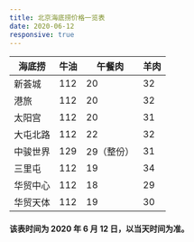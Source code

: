 ```yaml
---
title: 北京海底捞价格一览表
date: 2020-06-12
responsive: true
---
```


| 海底捞   | 牛油 | 午餐肉     | 羊肉 |
| -------- | ---- | ---------- | ---- |
| 新荟城   | 112  | 20         | 32   |
| 港旅     | 112  | 20         | 32   |
| 太阳宫   | 112  | 20         | 31   |
| 大屯北路 | 112  | 22         | 32   |
| 中骏世界 | 129  | 29（整份） | 31   |
| 三里屯   | 112  | 19         | 34   |
| 华贸中心 | 112  | 18         | 29   |
| 华贸天体 | 112  | 19         | 30   |

#### 该表时间为 2020 年 6 月 12 日，以当天时间为准。
